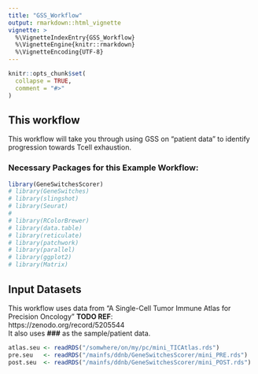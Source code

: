 ```yaml
---
title: "GSS_Workflow"
output: rmarkdown::html_vignette
vignette: >
  %\VignetteIndexEntry{GSS_Workflow}
  %\VignetteEngine{knitr::rmarkdown}
  %\VignetteEncoding{UTF-8}
---
```


```r
knitr::opts_chunk$set(
  collapse = TRUE,
  comment = "#>"
)
```
## This workflow
This workflow will take you through using GSS on "patient data" to identify progression towards Tcell exhaustion. 

### Necessary Packages for this Example Workflow: 
```r
library(GeneSwitchesScorer)
# library(GeneSwitches)
# library(slingshot)
# library(Seurat)
#
# library(RColorBrewer)
# library(data.table)
# library(reticulate)
# library(patchwork)
# library(parallel)
# library(ggplot2)
# library(Matrix)
```

## Input Datasets
This workflow uses data from "A Single-Cell Tumor Immune Atlas for Precision Oncology" **TODO REF**:\
https://zenodo.org/record/5205544 \
It also uses **###** as the sample/patient data. 
```r
atlas.seu <- readRDS("/somwhere/on/my/pc/mini_TICAtlas.rds")
pre.seu   <- readRDS("/mainfs/ddnb/GeneSwitchesScorer/mini_PRE.rds")
post.seu  <- readRDS("/mainfs/ddnb/GeneSwitchesScorer/mini_POST.rds")
```
